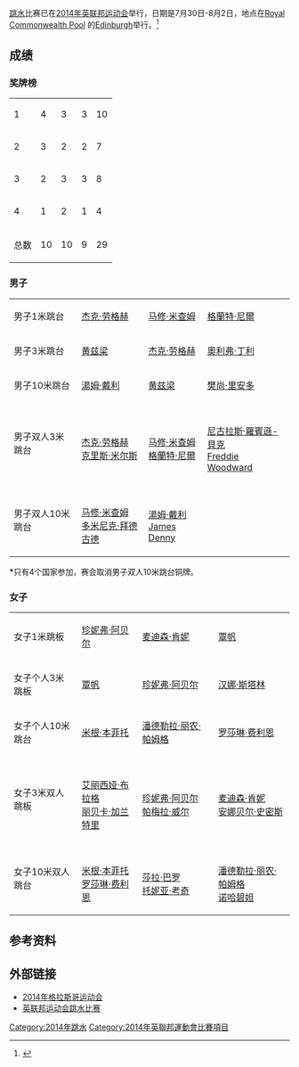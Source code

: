 [[跳水|跳水]]比赛已在[[2014年英联邦运动会|2014年英联邦运动会]]举行，日期是7月30日-8月2日，地点在[[Royal_Commonwealth_Pool|Royal Commonwealth Pool]] 的[[Edinburgh|Edinburgh]]举行。<ref>{{cite web|title=Aquatics|url=https://www.glasgow2014.com/games/sports/aquatics|publisher=Glasgow 2014|accessdate=13 April 2014|deadurl=yes|archiveurl=https://web.archive.org/web/20140413140856/https://www.glasgow2014.com/games/sports/aquatics|archivedate=2014年4月13日}}</ref>

==成绩==
===奖牌榜===
{| {{RankedMedalTable|class=wikitable sortable}}
|-
| 1 ||align=left| {{ENG}}|| 4 || 3 || 3 || 10
|-
| 2 ||align=left| {{CAN}}|| 3 || 2 || 2 || 7
|-
| 3 ||align=left| {{AUS}}|| 2 || 3 || 3 || 8
|-
| 4 ||align=left| {{flagCGFteam|MAS|2014}}|| 1 || 2 || 1 || 4
|- class="sortbottom"
!colspan=2| 总数 || 10 || 10 || 9 || 29
|}

===男子===
{| {{MedalistTable|type=项目}}
|-
|男子1米跳台<br/>{{DetailsLink|Diving at the 2014 Commonwealth Games – Men's 1 metre springboard}}
|{{flagicon|ENG}} [[杰克·劳格赫|杰克·劳格赫]]
|{{flagicon|AUS}} [[马修·米查姆|马修·米查姆]]
|{{flagicon|AUS}} [[格蘭特·尼爾|格蘭特·尼爾]]
|-
|男子3米跳台<br/>{{DetailsLink|Diving at the 2014 Commonwealth Games – Men's 3 metre springboard}} 
|{{flagicon|MAS}} [[黄兹梁|黄兹梁]]
|{{flagicon|ENG}} [[杰克·劳格赫|杰克·劳格赫]]
|{{flagicon|ENG}} [[奧利弗·丁利|奧利弗·丁利]]
|-
|男子10米跳台<br/>{{DetailsLink|Diving at the 2014 Commonwealth Games – Men's 10 metre platform}}
|{{flagicon|ENG}} [[湯姆·戴利|湯姆·戴利]]
|{{flagicon|MAS}} [[黄兹梁|黄兹梁]]
|{{flagicon|CAN}} [[樊尚·里安多|樊尚·里安多]]
|-
|男子双人3米跳台<br/>{{DetailsLink|Diving at the 2014 Commonwealth Games – Men's synchronized 3 metre springboard}}
|{{flagicon|ENG}} <br>[[杰克·劳格赫|杰克·劳格赫]]<br>[[克里斯·米尔斯_(跳水运动员)|克里斯·米尔斯]]
|{{flagicon|AUS}} <br />[[马修·米查姆|马修·米查姆]]<br />[[格蘭特·尼爾|格蘭特·尼爾]]
|{{flagicon|ENG}} <br>[[尼古拉斯·羅賓遜-貝克|尼古拉斯·羅賓遜-貝克]]<br>[[Freddie_Woodward|Freddie Woodward]]
|-
|男子双人10米跳台<br/>{{DetailsLink|Diving at the 2014 Commonwealth Games – Men's synchronized 10 metre platform}}
|{{flagicon|AUS}} <br>[[马修·米查姆|马修·米查姆]]<br />[[多米尼克·拜德古德|多米尼克·拜德古德]]
|{{flagicon|ENG}} <br />[[湯姆·戴利|湯姆·戴利]]<br />[[James_Denny_(diver)|James Denny]]
|
|}
'''*'''只有4个国家参加，赛会取消男子双人10米跳台铜牌。

===女子===
{| {{MedalistTable|type=项目}}
|-
|女子1米跳板<br/>{{DetailsLink|Diving at the 2014 Commonwealth Games – Women's 1 metre springboard}}
|{{flagicon|CAN}} [[珍妮弗·阿贝尔|珍妮弗·阿贝尔]]
|{{flagicon|AUS}} [[麦迪森·肯妮|麦迪森·肯妮]]
|{{flagicon|AUS}} [[覃帆|覃帆]]
|-
|女子个人3米跳板<br/>{{DetailsLink|Diving at the 2014 Commonwealth Games - Women's 3 metre springboard}}
|{{flagicon|AUS}} [[覃帆|覃帆]]
|{{flagicon|CAN}} [[珍妮弗·阿贝尔|珍妮弗·阿贝尔]]
|{{flagicon|ENG}} [[汉娜·斯塔林|汉娜·斯塔林]]
|-
|女子个人10米跳台<br/>{{DetailsLink|Diving at the 2014 Commonwealth Games – Women's 10 metre platform}}
|{{flagicon|CAN}} [[米根·本菲托|米根·本菲托]]
|{{flagicon|MAS}} [[潘德勒拉·丽农·帕姆格|潘德勒拉·丽农·帕姆格]]
|{{flagicon|CAN}} [[罗莎琳·费利恩|罗莎琳·费利恩]]
|-
|女子3米双人跳板<br/>{{DetailsLink|Diving at the 2014 Commonwealth Games – Women's synchronized 3 metre springboard}}
|{{flagicon|ENG}} <br />[[艾丽西娅·布拉格|艾丽西娅·布拉格]]<br />[[丽贝卡·加兰特里|丽贝卡·加兰特里]]
|{{flagicon|CAN}} <br />[[珍妮弗·阿贝尔|珍妮弗·阿贝尔]]<br />[[帕梅拉·威尔|帕梅拉·威尔]]
|{{flagicon|AUS}} <br />[[麦迪森·肯妮|麦迪森·肯妮]]<br />[[安娜贝尔·史密斯|安娜贝尔·史密斯]]
|-
|女子10米双人跳台<br/>{{DetailsLink|Diving at the 2014 Commonwealth Games – Women's 10 m synchronized platform}}
|{{flagicon|CAN}}<br />[[米根·本菲托|米根·本菲托]]<br />[[罗莎琳·费利恩|罗莎琳·费利恩]]
|{{flagicon|ENG}} <br />[[莎拉·巴罗|莎拉·巴罗]]<br />[[托妮亚·考奇|托妮亚·考奇]]
|{{flagicon|MAS}} <br />[[潘德勒拉·丽农·帕姆格|潘德勒拉·丽农·帕姆格]]<br />[[诺哈碧妲|诺哈碧妲]]
|}

==参考资料==
{{reflist}}

==外部链接==
*[http://www.glasgow2014.com/games/sports/aquatics 2014年格拉斯哥运动会]{{Wayback|url=http://www.glasgow2014.com/games/sports/aquatics |date=20140702200833 }}
*[https://web.archive.org/web/20140715035821/http://www.altiusdirectory.com/Sports/commonwealth-games-aquatics.php 英联邦运动会跳水比赛]
{{2014年英联邦运动会项目}}

[[Category:2014年跳水|Category:2014年跳水]]
[[Category:2014年英聯邦運動會比賽項目|Category:2014年英聯邦運動會比賽項目]]